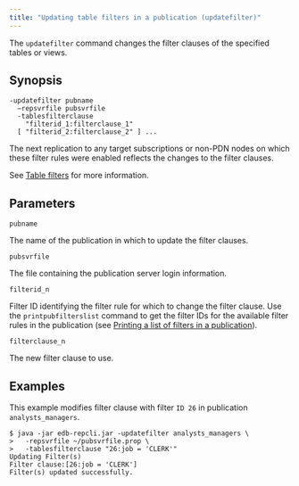 ```yaml
---
title: "Updating table filters in a publication (updatefilter)"
---
```


<div id="updating_tablefilters_to_publication" class="registered_link"></div>

The `updatefilter` command changes the filter clauses of the specified tables or views.

## Synopsis

```text
-updatefilter pubname
  –repsvrfile pubsvrfile
  -tablesfilterclause
    "filterid_1:filterclause_1"
  [ "filterid_2:filterclause_2" ] ...
```

The next replication to any target subscriptions or non-PDN nodes on which these filter rules were enabled reflects the changes to the filter clauses.

See [Table filters](../../02_overview/02_replication_concepts_and_definitions/13_table_filters/#table_filters) for more information.

## Parameters

`pubname`

The name of the publication in which to update the filter clauses.

`pubsvrfile`

The file containing the publication server login information.

`filterid_n`

Filter ID identifying the filter rule for which to change the filter clause. Use the `printpubfilterslist` command to get the filter IDs for the available filter rules in the publication (see [Printing a list of filters in a publication](17_print_publications_filters_list/#print_publications_filters_list)).

`filterclause_n`

The new filter clause to use.

## Examples

This example modifies filter clause with filter `ID 26` in publication `analysts_managers`.

```text
$ java -jar edb-repcli.jar -updatefilter analysts_managers \
>   -repsvrfile ~/pubsvrfile.prop \
>   -tablesfilterclause "26:job = 'CLERK'"
Updating Filter(s)
Filter clause:[26:job = 'CLERK']
Filter(s) updated successfully.
```

